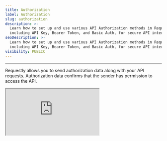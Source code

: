 ```yaml
---
title: Authorization
label: Authorization
slug: authorization
description: >-
  Learn how to set up and use various API Authorization methods in Requestly,
  including API Key, Bearer Token, and Basic Auth, for secure API interactions.
seoDescription: >-
  Learn how to set up and use various API Authorization methods in Requestly,
  including API Key, Bearer Token, and Basic Auth, for secure API interactions.
visibility: PUBLIC
---
```

***

Requestly allows you to send authorization data along with your API requests. Authorization data confirms that the sender has permission to access the API.

<iframe className="w-full aspect-video rounded-xl" src="https://www.youtube.com/embed/pnZ8toyzjAM" />

## Request Authorization

Authorization data can be entered in the Authorization tab, which is available at both the collection and request levels. If auth data is specified at the collection level, all APIs in that collection will use it unless they have their own Authorization Data or have selected "NO-AUTH." Requestly automatically populates these authorization details in the relevant parts of the request, based on the selected auth type.

## Steps to Add Authorization

<Steps>
  <Step title="Open a Request or Collection">
    Click on any request or collection to begin setting up authorization.

    <img src="/images/authorization/bff6af01-a980-412b-8b68-26c775ce6e55.png" align="center" fullwidth="false" />
  </Step>

  <Step title="Access the Authorization Tab">
    Navigate to the Authorization tab and select the appropriate authorization type from the dropdown menu. Supported authorization types include "No Auth," "Inherit auth from parent," "API Key," "Bearer Tokens," and "Basic Auth."

    <img src="/images/authorization/d2323c4f-282b-4d5e-b1dc-31649edd9702.png" align="center" fullwidth="false" />
  </Step>

  <Step title="Enter Authorization Details">
    Each authorization type has specific fields that must be filled. Below are the details for each type:

    #### No Auth

    Requestly won’t send authorization details with a request unless you specify an auth type. If your request doesn’t require authorization, select "No Auth" from the Auth Type dropdown list.

    <img src="/images/authorization/f222a398-7997-4621-adf5-59b9594c039f.png" align="center" fullwidth="false" />

    #### Inherit Auth from Parent

    Requestly uses the auth applied at the parent level. The inherited properties are populated when the request is sent. This works for API requests and sub-collections.

    <img src="/images/authorization/1ec7caab-8612-4bf0-a794-97c4c7d832c5.png" align="center" fullwidth="false" />

    #### API Key

    Requestly allows you to send key-value pairs along with the request data. These can be added to either Headers or Query Params. Select "API Key" from the Auth Type list, then enter your key name and value. Choose "Header" or "Query Params" from the "Add to" dropdown list for their inclusion. Variable storage enhances security.

    <img src="/images/authorization/1d01ebb8-282e-478d-87fd-01a1646cdd40.png" align="center" fullwidth="false" />

    #### Bearer Tokens

    Bearer tokens enable requests to authenticate using an access key such as a JSON Web Token (JWT). Tokens are included in the request header. Select "Bearer Token" from the Auth Type dropdown and enter the token value. For additional security, store the token in a variable and reference it by name.

    <img src="/images/authorization/de9fed66-ee47-4d40-927b-d4214c162432.png" align="center" fullwidth="false" />

    Requestly appends the token value to the text "Bearer" in the required format in the Authorization header.

    #### Basic Auth

    Basic authentication involves sending a verified username and password with your request. Select "Basic Auth" from the Auth Type dropdown. Enter your API username and password in the respective fields. For extra security, store these in variables.

    <img src="/images/authorization/2238bb19-24e6-454e-9271-2f947349705b.png" align="center" fullwidth="false" />

    In the request headers, the Authorization header passes the API a Base64 encoded string representing the username and password, appended to the text "Basic."
  </Step>

  <Step title="Test the Request">
    Click "Send" to ensure that the authorization data is sent along with the API request.
  </Step>
</Steps>

## Variable Support and Export

Requestly supports the use of variables in Authorization Values, allowing flexibility and reuse across multiple requests or collections. Variables can store sensitive data securely and simplify updates when values change. For instance, you can define API tokens or credentials as variables and reference them in authorization fields.

<img src="/images/authorization/e5ffe9af-749f-4b37-9dd9-61ea5caae1e0.png" align="center" fullwidth="false" />

While authorization data can be exported alongside requests or collections, note that variable values themselves are not exported. This ensures the security of sensitive data and prevents accidental sharing of confidential information. Users need to define variable values locally when importing shared requests or collections.
